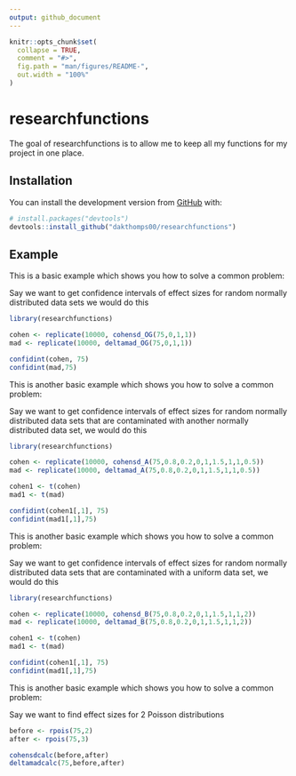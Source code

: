 ```yaml
---
output: github_document
---
```


<!-- README.md is generated from README.Rmd. Please edit that file -->

```r
knitr::opts_chunk$set(
  collapse = TRUE,
  comment = "#>",
  fig.path = "man/figures/README-",
  out.width = "100%"
)
```

# researchfunctions

<!-- badges: start -->
<!-- badges: end -->

The goal of researchfunctions is to allow me to keep all my functions for my project in one place.

## Installation

You can install the development version from [GitHub](https://github.com/) with:

```r
# install.packages("devtools")
devtools::install_github("dakthomps00/researchfunctions")
```
## Example

This is a basic example which shows you how to solve a common problem:

Say we want to get confidence intervals of effect sizes for random normally distributed data sets we would do this

```r
library(researchfunctions)

cohen <- replicate(10000, cohensd_OG(75,0,1,1))
mad <- replicate(10000, deltamad_OG(75,0,1,1))

confidint(cohen, 75)
confidint(mad,75)
```
This is another basic example which shows you how to solve a common problem:

Say we want to get confidence intervals of effect sizes for random normally distributed data sets that are contaminated with another normally distributed data set, we would do this

```r
library(researchfunctions)

cohen <- replicate(10000, cohensd_A(75,0.8,0.2,0,1,1.5,1,1,0.5))
mad <- replicate(10000, deltamad_A(75,0.8,0.2,0,1,1.5,1,1,0.5))

cohen1 <- t(cohen)
mad1 <- t(mad)

confidint(cohen1[,1], 75)
confidint(mad1[,1],75)
```
This is another basic example which shows you how to solve a common problem:

Say we want to get confidence intervals of effect sizes for random normally distributed data sets that are contaminated with a uniform data set, we would do this

```r
library(researchfunctions)

cohen <- replicate(10000, cohensd_B(75,0.8,0.2,0,1,1.5,1,1,2))
mad <- replicate(10000, deltamad_B(75,0.8,0.2,0,1,1.5,1,1,2))

cohen1 <- t(cohen)
mad1 <- t(mad)

confidint(cohen1[,1], 75)
confidint(mad1[,1],75)
```
This is another basic example which shows you how to solve a common problem:

Say we want to find effect sizes for 2 Poisson distributions

```r
before <- rpois(75,2)
after <- rpois(75,3)

cohensdcalc(before,after)
deltamadcalc(75,before,after)
```

